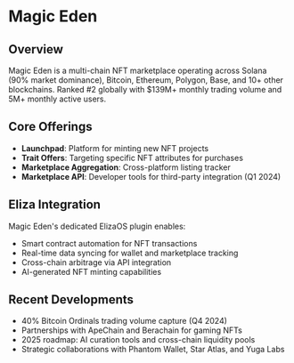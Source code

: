# Magic Eden

## Overview

Magic Eden is a multi-chain NFT marketplace operating across Solana (90% market dominance), Bitcoin, Ethereum, Polygon, Base, and 10+ other blockchains. Ranked #2 globally with $139M+ monthly trading volume and 5M+ monthly active users.

## Core Offerings

- **Launchpad**: Platform for minting new NFT projects
- **Trait Offers**: Targeting specific NFT attributes for purchases
- **Marketplace Aggregation**: Cross-platform listing tracker
- **Marketplace API**: Developer tools for third-party integration (Q1 2024)

## Eliza Integration

Magic Eden's dedicated ElizaOS plugin enables:

- Smart contract automation for NFT transactions
- Real-time data syncing for wallet and marketplace tracking
- Cross-chain arbitrage via API integration
- AI-generated NFT minting capabilities

## Recent Developments

- 40% Bitcoin Ordinals trading volume capture (Q4 2024)
- Partnerships with ApeChain and Berachain for gaming NFTs
- 2025 roadmap: AI curation tools and cross-chain liquidity pools
- Strategic collaborations with Phantom Wallet, Star Atlas, and Yuga Labs
